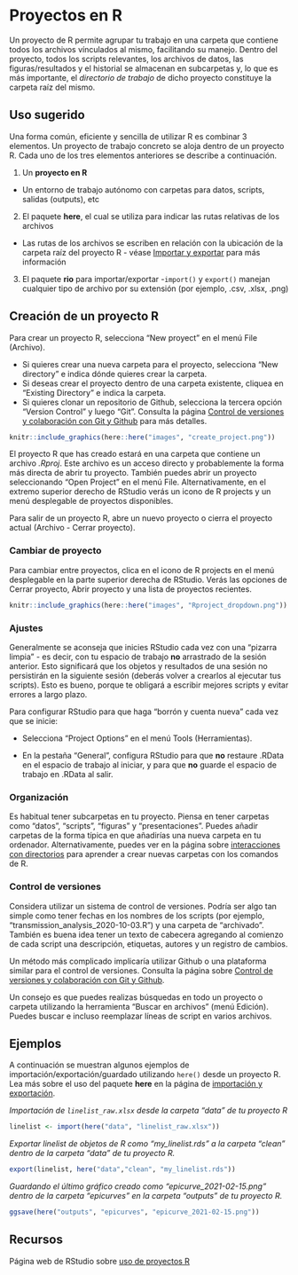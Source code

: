 # Proyectos en R {#r-projects}

Un proyecto de R permite agrupar tu trabajo en una carpeta que contiene todos los archivos vínculados al mismo, facilitando su manejo. Dentro del proyecto, todos los scripts relevantes, los archivos de datos, las figuras/resultados y el historial se almacenan en subcarpetas y, lo que es más importante, el *directorio de trabajo* de dicho proyecto constituye la carpeta raíz del mismo.

## Uso sugerido {#suggested-use}

Una forma común, eficiente y sencilla de utilizar R es combinar 3 elementos. Un proyecto de trabajo concreto se aloja dentro de un proyecto R. Cada uno de los tres elementos anteriores se describe a continuación.

1)  Un **proyecto en R**

-   Un entorno de trabajo autónomo con carpetas para datos, scripts, salidas (outputs), etc

2)  El paquete **here**, el cual se utiliza para indicar las rutas relativas de los archivos

-   Las rutas de los archivos se escriben en relación con la ubicación de la carpeta raíz del proyecto R - véase [Importar y exportar](#import-and-export) para más información

3)  El paquete **rio** para importar/exportar -`import()` y `export()` manejan cualquier tipo de archivo por su extensión (por ejemplo, .csv, .xlsx, .png)

<!-- ======================================================= -->

## Creación de un proyecto R {#creating-an-r-project}

Para crear un proyecto R, selecciona "New proyect" en el menú File (Archivo).

-   Si quieres crear una nueva carpeta para el proyecto, selecciona "New directory" e indica dónde quieres crear la carpeta.
-   Si deseas crear el proyecto dentro de una carpeta existente, cliquea en "Existing Directory" e indica la carpeta.
-   Si quieres clonar un repositorio de Github, selecciona la tercera opción "Version Control" y luego "Git". Consulta la página [Control de versiones y colaboración con Git y Github](#version-control-and-collaboration-with-git-and-github) para más detalles.

```r
knitr::include_graphics(here::here("images", "create_project.png"))
```

El proyecto R que has creado estará en una carpeta que contiene un archivo *.Rproj*. Este archivo es un acceso directo y probablemente la forma más directa de abrir tu proyecto. También puedes abrir un proyecto seleccionando "Open Project" en el menú File. Alternativamente, en el extremo superior derecho de RStudio verás un icono de R projects y un menú desplegable de proyectos disponibles.

Para salir de un proyecto R, abre un nuevo proyecto o cierra el proyecto actual (Archivo - Cerrar proyecto).

### Cambiar de proyecto  {.unnumbered}

Para cambiar entre proyectos, clica en el icono de R projects en el menú desplegable en la parte superior derecha de RStudio. Verás las opciones de Cerrar proyecto, Abrir proyecto y una lista de proyectos recientes.

```r
knitr::include_graphics(here::here("images", "Rproject_dropdown.png"))
```

### Ajustes  {.unnumbered}

Generalmente se aconseja que inicies RStudio cada vez con una "pizarra limpia" - es decir, con tu espacio de trabajo **no** arrastrado de la sesión anterior. Esto significará que los objetos y resultados de una sesión no persistirán en la siguiente sesión (deberás volver a crearlos al ejecutar tus scripts). Esto es bueno, porque te obligará a escribir mejores scripts y evitar errores a largo plazo.

Para configurar RStudio para que haga "borrón y cuenta nueva" cada vez que se inicie:

-   Selecciona "Project Options" en el menú Tools (Herramientas).

-   En la pestaña "General", configura RStudio para que **no** restaure .RData en el espacio de trabajo al iniciar, y para que **no** guarde el espacio de trabajo en .RData al salir.

### Organización  {.unnumbered}

Es habitual tener subcarpetas en tu proyecto. Piensa en tener carpetas como "datos", "scripts", "figuras" y "presentaciones". Puedes añadir carpetas de la forma típica en que añadirías una nueva carpeta en tu ordenador. Alternativamente, puedes ver en la página sobre [interacciones con directorios](#directory-interactions) para aprender a crear nuevas carpetas con los comandos de R.

### Control de versiones  {.unnumbered}

Considera utilizar un sistema de control de versiones. Podría ser algo tan simple como tener fechas en los nombres de los scripts (por ejemplo, "transmission_analysis_2020-10-03.R") y una carpeta de "archivado". También es buena idea tener un texto de cabecera agregando al comienzo de cada script una descripción, etiquetas, autores y un registro de cambios.

Un método más complicado implicaría utilizar Github o una plataforma similar para el control de versiones. Consulta la página sobre [Control de versiones y colaboración con Git y Github](#version-control-and-collaboration-with-git-and-github).

Un consejo es que puedes realizas búsquedas en todo un proyecto o carpeta utilizando la herramienta "Buscar en archivos" (menú Edición). Puedes buscar e incluso reemplazar líneas de script en varios archivos.

## Ejemplos {#examples}

A continuación se muestran algunos ejemplos de importación/exportación/guardado utilizando `here()` desde un proyecto R. Lea más sobre el uso del paquete **here** en la página de [importación y exportación](#import-and-export).

*Importación de `linelist_raw.xlsx` desde la carpeta "data" de tu proyecto R*

```r
linelist <- import(here("data", "linelist_raw.xlsx"))
```

*Exportar linelist de objetos de R como "my_linelist.rds" a la carpeta "clean" dentro de la carpeta "data" de tu proyecto R.*

```r
export(linelist, here("data","clean", "my_linelist.rds"))
```

*Guardando el último gráfico creado como "epicurve_2021-02-15.png" dentro de la carpeta "epicurves" en la carpeta "outputs" de tu proyecto R.*

```r
ggsave(here("outputs", "epicurves", "epicurve_2021-02-15.png"))
```

<!-- ======================================================= -->

## Recursos {#resources}

Página web de RStudio sobre [uso de proyectos R](https://support.rstudio.com/hc/en-us/articles/200526207-Using-Projects)
